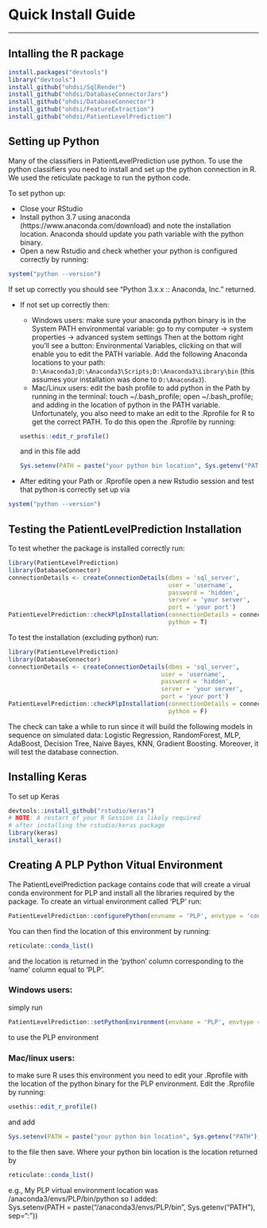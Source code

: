 # Quick Install Guide
***

## Intalling the R package
```r
install.packages("devtools")
library("devtools")
install_github("ohdsi/SqlRender") 
install_github("ohdsi/DatabaseConnectorJars") 
install_github("ohdsi/DatabaseConnector") 
install_github("ohdsi/FeatureExtraction")
install_github("ohdsi/PatientLevelPrediction") 
```

## Setting up Python 
Many of the classifiers in PatientLevelPrediction use python.  To use the python classifiers you need to install and set up the python connection in R.  We used the reticulate package to run the python code.  

To set python up:

* Close your RStudio
* Install python 3.7 using anaconda (https://www.anaconda.com/download) and note the installation location. Anaconda should update you path variable with the python binary.
* Open a new Rstudio and check whether your python is configured correctly by running:
```r
system("python --version") 
```
If set up correctly you should see "Python 3.x.x :: Anaconda, Inc." returned.

* If not set up correctly then:
    + Windows users: make sure your anaconda python binary is in the System PATH environmental variable: go to my computer -> system properties -> advanced system settings Then at the bottom right you’ll see a button: Environmental Variables, clicking on that will enable you to edit the PATH variable. Add the following Anaconda locations to your path: `D:\Anaconda3;D:\Anaconda3\Scripts;D:\Anaconda3\Library\bin` (this assumes your installation was done to `D:\Anaconda3`).
    + Mac/Linux users: edit the bash profile to add python in the Path by running in the terminal: touch ~/.bash_profile; open ~/.bash_profile; and adding in the location of python in the PATH variable. Unfortunately, you also need to make an edit to the .Rprofile for R to get the correct PATH. To do this open the .Rprofile by running: 
```r
  usethis::edit_r_profile()
``` 
and in this file add 
```r
Sys.setenv(PATH = paste("your python bin location", Sys.getenv("PATH"), sep=":"))
``` 
* After editing your Path or .Rprofile open a new Rstudio session and test that python is correctly set up via 
```r
system("python --version")
```

## Testing the PatientLevelPrediction Installation
To test whether the package is installed correctly run:
```r
library(PatientLevelPrediction)
library(DatabaseConnector)
connectionDetails <- createConnectionDetails(dbms = 'sql_server', 
                                             user = 'username', 
                                             password = 'hidden', 
                                             server = 'your server', 
                                             port = 'your port')
PatientLevelPrediction::checkPlpInstallation(connectionDetails = connectionDetails, 
                                             python = T)
```
To test the installation (excluding python) run:

```r
library(PatientLevelPrediction)
library(DatabaseConnector)
connectionDetails <- createConnectionDetails(dbms = 'sql_server', 
                                           user = 'username', 
                                           password = 'hidden', 
                                           server = 'your server', 
                                           port = 'your port')
PatientLevelPrediction::checkPlpInstallation(connectionDetails = connectionDetails, 
                                             python = F)
```
The check can take a while to run since it will build the following models in sequence on simulated data: Logistic Regression, RandomForest, MLP, AdaBoost, Decision Tree, Naive Bayes, KNN, Gradient Boosting. Moreover, it will test the database connection.

## Installing Keras
To set up Keras 
```r
devtools::install_github("rstudio/keras")
# NOTE: A restart of your R Session is likely required
# after installing the rstudio/keras package
library(keras)
install_keras()
```


## Creating A PLP Python Vitual Environment
The PatientLevelPrediction package contains code that will create a virual conda environment for PLP and install all the libraries required by the package.  To create an virtual environment called 'PLP' run:
```r
PatientLevelPrediction::configurePython(envname = 'PLP', envtype = 'conda') 
``` 

You can then find the location of this environment by running:
```r
reticulate::conda_list() 
``` 
and the location is returned in the 'python' column corresponding to the 'name' column equal to 'PLP'.

### Windows users: 
simply run 
```r
PatientLevelPrediction::setPythonEnvironment(envname = 'PLP', envtype = 'conda') 
``` 
to use the PLP environment 

### Mac/linux users: 
to make sure R uses this environment you need to edit your .Rprofile with the location of the python binary for the PLP environment.    Edit the .Rprofile by running: 
```r
usethis::edit_r_profile()
``` 
and add  
```r
Sys.setenv(PATH = paste("your python bin location", Sys.getenv("PATH"), sep=":"))
``` 
to the file then save.  Where your python bin location is the location returned by 
```r
reticulate::conda_list() 
``` 
e.g., My PLP virtual environment location was /anaconda3/envs/PLP/bin/python so I added:  
Sys.setenv(PATH = paste("/anaconda3/envs/PLP/bin", Sys.getenv("PATH"), sep=":"))